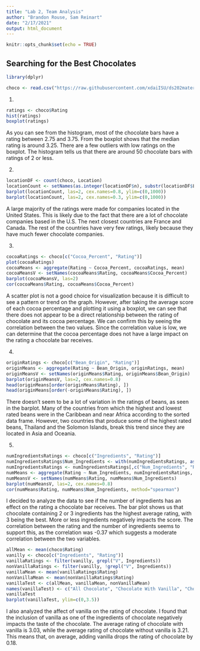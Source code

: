 ```yaml
---
title: "Lab 2, Team Analysis"
author: "Brandon Rouse, Sam Reinart"
date: "2/17/2021"
output: html_document
---
```


```r
knitr::opts_chunk$set(echo = TRUE)
```

## Searching for the Best Chocolates

```r
library(dplyr)

choco <- read.csv("https://raw.githubusercontent.com/xdaiISU/ds202materials/master/hwlabs/data/choco.csv")
```


1.
```r
ratings <- choco$Rating
hist(ratings)
boxplot(ratings)
```

As you can see from the histogram, most of the chocolate bars have a rating between 2.75 and 3.75. From the boxplot shows that the median rating is around 3.25. There are a few outliers with low ratings on the boxplot. The histogram tells us that there are around 50 chocolate bars with ratings of 2 or less.

2. 
```r
locationDF <- count(choco, Location)
locationCount <- setNames(as.integer(locationDF$n), substr(locationDF$Location, 1, 13))
barplot(locationCount, las=2, cex.names=0.8, ylim=c(0,1000))
barplot(locationCount, las=2, cex.names=0.3, ylim=c(0,1000))
```

A large majority of the ratings were made for companies located in the United States. This is likely due to the fact that there are a lot of chocolate companies based in the U.S. The next closest countries are France and Canada. The rest of the countries have very few ratings, likely because they have much fewer chocolate companies.

3. 
```r
cocoaRatings <- choco[c("Cocoa_Percent", "Rating")]
plot(cocoaRatings)
cocoaMeans <- aggregate(Rating ~ Cocoa_Percent, cocoaRatings, mean)
cocoaMeansV <- setNames(cocoaMeans$Rating, cocoaMeans$Cocoa_Percent)
barplot(cocoaMeansV, las=2)
cor(cocoaMeans$Rating, cocoaMeans$Cocoa_Percent)
```

A scatter plot is not a good choice for visualization because it is difficult to see a pattern or trend on the graph. However, after taking the average score of each cocoa percentage and plotting it using a boxplot, we can see that there does not appear to be a direct relationship between the rating of chocolate and its cocoa percentage. We can confirm this by seeing the correlation between the two values. Since the correlation value is low, we can determine that the cocoa percentage does not have a large impact on the rating a chocolate bar receives.

4.
```r
originRatings <- choco[c("Bean_Origin", "Rating")]
originMeans <- aggregate(Rating ~ Bean_Origin, originRatings, mean)
originMeansV <- setNames(originMeans$Rating, originMeans$Bean_Origin)
barplot(originMeansV, las=2, cex.names=0.8)
head(originMeans[order(originMeans$Rating), ])
head(originMeans[order(-originMeans$Rating), ])
```

There doesn't seem to be a lot of variation in the ratings of beans, as seen in the barplot. Many of the countries from which the highest and lowest rated beans were in the Caribbean and near Africa according to the sorted data frame. However, two countries that produce some of the highest rated beans, Thailand and the Solomon Islands, break this trend since they are located in Asia and Oceania.

5. 
```r
numIngredientsRatings <- choco[c("Ingredients", "Rating")]
numIngredientsRatings$Num_Ingredients <- with(numIngredientsRatings, as.numeric(substr(Ingredients, 1, 1)))
numIngredientsRatings <- numIngredientsRatings[,c("Num_Ingredients", "Rating")]
numMeans <- aggregate(Rating ~ Num_Ingredients, numIngredientsRatings, mean)
numMeansV <- setNames(numMeans$Rating, numMeans$Num_Ingredients)
barplot(numMeansV, las=2, cex.names=0.8)
cor(numMeans$Rating, numMeans$Num_Ingredients, method="spearman")
```

I decided to analyze the data to see if the number of ingredients has an effect on the rating a chocolate bar receives. The bar plot shows us that chocolate containing 2 or 3 ingredients has the highest average rating, with 3 being the best. More or less ingredients negatively impacts the score. The correlation between the rating and the number of ingredients seems to support this, as the correlation was -0.37 which suggests a moderate correlation between the two variables.

```r
allMean <- mean(choco$Rating)
vanilly <- choco[c("Ingredients", "Rating")]
vanillaRatings <- filter(vanilly, grepl("V", Ingredients))
nonVanillaRatings <- filter(vanilly, !grepl("V", Ingredients))
vanillaMean <- mean(vanillaRatings$Rating)
nonVanillaMean <- mean(nonVanillaRatings$Rating)
vanillaTest <- c(allMean, vanillaMean, nonVanillaMean)
names(vanillaTest) <- c("All Chocolate", "Chocolate With Vanilla", "Chocolate Without Vanilla")
vanillaTest
barplot(vanillaTest, ylim=c(0,3.5))
```

I also analyzed the affect of vanilla on the rating of chocolate. I found that the inclusion of vanilla as one of the ingredients of chocolate negatively impacts the taste of the chocolate. The average rating of chocolate with vanilla is 3.03, while the average rating of chocolate without vanilla is 3.21. This means that, on average, adding vanilla drops the rating of chocolate by 0.18.